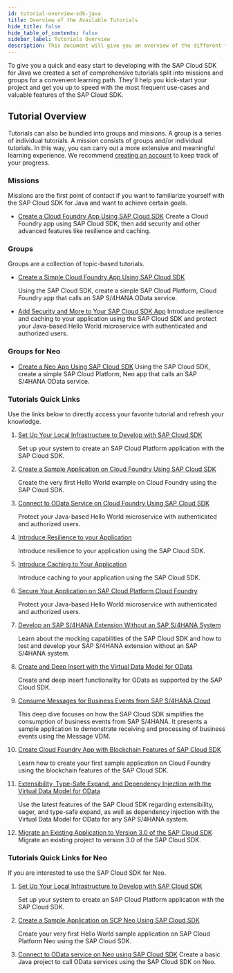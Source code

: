 ```yaml
---
id: tutorial-overview-sdk-java
title: Overview of the Available Tutorials
hide_title: false
hide_table_of_contents: false
sidebar_label: Tutorials Overview
description: This document will give you an overview of the different tutorials for the SAP Cloud SDK for Java.
---
```


To give you a quick and easy start to developing with the SAP Cloud SDK for Java we created a set of comprehensive tutorials split into missions and groups for a convenient learning path.
They'll help you kick-start your project and get you up to speed with the most frequent use-cases and valuable features of the SAP Cloud SDK.

## Tutorial Overview

Tutorials can also be bundled into groups and missions.
A group is a series of individual tutorials.
A mission consists of groups and/or individual tutorials.
In this way, you can carry out a more extensive and meaningful learning experience.
We recommend [creating an account](https://developers.sap.com/bin/fiji/es/login.sapdxdevs.html) to keep track of your progress.

### Missions

Missions are the first point of contact if you want to familiarize yourself with the SAP Cloud SDK for Java and want to achieve certain goals.

- [Create a Cloud Foundry App Using SAP Cloud SDK](https://developers.sap.com/mission.cloudsdk-cf-app.html)
  Create a Cloud Foundry app using SAP Cloud SDK, then add security and other advanced features like resilience and caching.

### Groups

Groups are a collection of topic-based tutorials.

- [Create a Simple Cloud Foundry App Using SAP Cloud SDK](https://developers.sap.com/group.s4sdk-cloud-foundry.html)

  Using the SAP Cloud SDK, create a simple SAP Cloud Platform, Cloud Foundry app that calls an SAP S/4HANA OData service.

- [Add Security and More to Your SAP Cloud SDK App](https://developers.sap.com/group.cloudsdk-more-features.html)
  Introduce resilience and caching to your application using the SAP Cloud SDK and protect your Java-based Hello World microservice with authenticated and authorized users.

### Groups for Neo

- [Create a Neo App Using SAP Cloud SDK](https://developers.sap.com/group.s4sdk-neo.html)
  Using the SAP Cloud SDK, create a simple SAP Cloud Platform, Neo app that calls an SAP S/4HANA OData service.

### Tutorials Quick Links

Use the links below to directly access your favorite tutorial and refresh your knowledge.

1. [Set Up Your Local Infrastructure to Develop with SAP Cloud SDK](https://developers.sap.com/tutorials/s4sdk-setup.html)

   Set up your system to create an SAP Cloud Platform application with the SAP Cloud SDK.

2. [Create a Sample Application on Cloud Foundry Using SAP Cloud SDK](https://developers.sap.com/tutorials/s4sdk-cloud-foundry-sample-application.html)

   Create the very first Hello World example on Cloud Foundry using the SAP Cloud SDK.

3. [Connect to OData Service on Cloud Foundry Using SAP Cloud SDK](https://developers.sap.com/tutorials/s4sdk-odata-service-cloud-foundry.html)

   Protect your Java-based Hello World microservice with authenticated and authorized users.

4. [Introduce Resilience to your Application](https://developers.sap.com/tutorials/s4sdk-resilience.html)

   Introduce resilience to your application using the SAP Cloud SDK.

5. [Introduce Caching to Your Application](https://developers.sap.com/tutorials/s4sdk-caching.html)

   Introduce caching to your application using the SAP Cloud SDK.

6. [Secure Your Application on SAP Cloud Platform Cloud Foundry](https://developers.sap.com/tutorials/s4sdk-secure-cloudfoundry.html)

   Protect your Java-based Hello World microservice with authenticated and authorized users.

7. [Develop an SAP S/4HANA Extension Without an SAP S/4HANA System](https://developers.sap.com/tutorials/cloudsdk-mocking-capabilities.html)

   Learn about the mocking capabilities of the SAP Cloud SDK and how to test and develop your SAP S/4HANA extension without an SAP S/4HANA system.

8. [Create and Deep Insert with the Virtual Data Model for OData](https://developers.sap.com/tutorials/cloudsdk-virtual-data-model-odata.html)

   Create and deep insert functionality for OData as supported by the SAP Cloud SDK.

9. [Consume Messages for Business Events from SAP S/4HANA Cloud](https://developers.sap.com/tutorials/s4sdk-consuming-messages.html)

   This deep dive focuses on how the SAP Cloud SDK simplifies the consumption of business events from SAP S/4HANA. It presents a sample application to demonstrate receiving and processing of business events using the Message VDM.

10. [Create Cloud Foundry App with Blockchain Features of SAP Cloud SDK](https://developers.sap.com/tutorials/blockchain-sdk-sample.html)

    Learn how to create your first sample application on Cloud Foundry using the blockchain features of the SAP Cloud SDK.

11. [Extensibility, Type-Safe Expand, and Dependency Injection with the Virtual Data Model for OData](https://developers.sap.com/tutorials/cloudsdk-extensibility-type-safe-expand.html)

    Use the latest features of the SAP Cloud SDK regarding extensibility, eager, and type-safe expand, as well as dependency injection with the Virtual Data Model for OData for any SAP S/4HANA system.

12. [Migrate an Existing Application to Version 3.0 of the SAP Cloud SDK](https://developers.sap.com/tutorials/s4sdk-migration-v3.html)
    Migrate an existing project to version 3.0 of the SAP Cloud SDK.

### Tutorials Quick Links for Neo

If you are interested to use the SAP Cloud SDK for Neo.

1. [Set Up Your Local Infrastructure to Develop with SAP Cloud SDK](https://developers.sap.com/tutorials/s4sdk-setup.html)

   Set up your system to create an SAP Cloud Platform application with the SAP Cloud SDK.

2. [Create a Sample Application on SCP Neo Using SAP Cloud SDK](https://developers.sap.com/tutorials/s4sdk-scp-neo-sample-application.html)

   Create your very first Hello World sample application on SAP Cloud Platform Neo using the SAP Cloud SDK.

3. [Connect to OData service on Neo using SAP Cloud SDK](https://developers.sap.com/tutorials/s4sdk-odata-service-neo.html)
   Create a basic Java project to call OData services using the SAP Cloud SDK on Neo.
